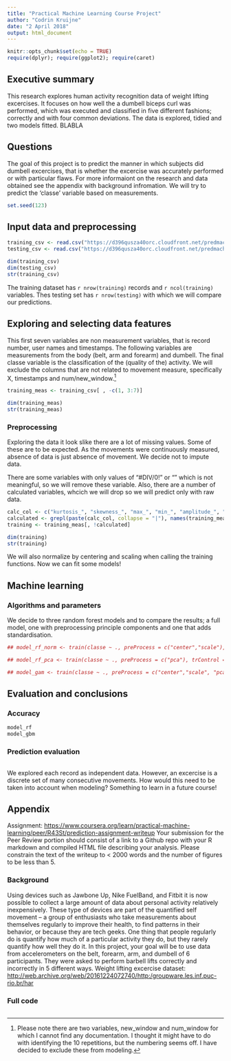 ```yaml
---
title: "Practical Machine Learning Course Project"
author: "Codrin Kruijne"
date: "2 April 2018"
output: html_document
---
```


```r
knitr::opts_chunk$set(echo = TRUE)
require(dplyr); require(ggplot2); require(caret)
```

## Executive summary

This research explores human activity recognition data of weight lifting excercises. It focuses on how well the a dumbell biceps curl was performed, which was executed and classified in five different fashions; correctly and with four common deviations.
The data is explored, tidied and two models fitted. BLABLA

## Questions

The goal of this project is to predict the manner in which subjects did dumbell excercises, that is whether the excercise was accurately performed or with particular flaws. For more informaiont on the research and data obtained see the appendix with background infromation. We will try to predict the 'classe' variable based on measurements.

```r
set.seed(123)
```

## Input data and preprocessing

```r
training_csv <- read.csv("https://d396qusza40orc.cloudfront.net/predmachlearn/pml-training.csv", header = TRUE, na.strings = c("", " ", "#DIV/0!"))
testing_csv <- read.csv("https://d396qusza40orc.cloudfront.net/predmachlearn/pml-testing.csv", header = TRUE, na.strings = c("", " ", "#DIV/0!"))

dim(training_csv)
dim(testing_csv)
str(training_csv)
```
The training dataset has `r nrow(training)` records and `r ncol(training)` variables. Thes testing set has `r nrow(testing)` with which we will compare our predictions.

## Exploring and selecting data features

This first seven variables are non measurement variables, that is record number, user names and timestamps. The following variables are measurements from the body (belt, arm and forearm) and dumbell. The final classe variable is the classification of the (quality of the) activity. 
We will exclude the columns that are not related to movement measure, specifically X, timestamps and num/new_window.[^1]

```r
training_meas <- training_csv[ , -c(1, 3:7)]

dim(training_meas)
str(training_meas)
```

### Preprocessing
Exploring the data it look slike there are a lot of missing values. Some of these are to be expected. As the movements were continuously measured, absence of data is just absence of movement. We decide not to impute data.

There are some variables with only values of "#DIV/0!" or "" which is not meaningful, so we will remove these variable. Also, there are a number of calculated variables, whcich we will drop so we will predict only with raw data.

```r
calc_col <- c("kurtosis_", "skewness_", "max_", "min_", "amplitude_", "var_", "avg_", "stddev_")
calculated <- grepl(paste(calc_col, collapse = "|"), names(training_meas))
training <- training_meas[, !calculated]

dim(training)
str(training)
```

We will also normalize by centering and scaling when calling the training functions. Now we can fit some models!

## Machine learning

### Algorithms and parameters
We decide to three random forest models and to compare the results; a full model, one with preprocessing principle components and one that adds standardisation.

```r
## model_rf_norm <- train(classe ~ ., preProcess = c("center","scale"), trControl = trainControl(method = "cv", number = 3, verboseIter = TRUE), data = training, method = "rf")

## model_rf_pca <- train(classe ~ ., preProcess = c("pca"), trControl = trainControl(method = "cv", number = 3, verboseIter = TRUE), data = training, method = "rf")

## model_gam <- train(classe ~ ., preProcess = c("center","scale", "pca"), trControl = trainControl(method = "cv", number = 3, verboseIter = TRUE), data = training, method = "gam")
```

## Evaluation and conclusions

### Accuracy 
```r
model_rf
model_gbm
```

### Prediction evaluation



```r

```

We explored each record as independent data. However, an excercise is a discrete set of many consecutive movements. How would this need to be taken into account when modeling? Something to learn in a future course!

[^1]: Please note there are two variables, new_window and num_window for which I cannot find any documentation. I thought it might have to do with identifying the 10 repetitions, but the numbering seems off. I have decided to exclude these from modeling.

## Appendix

Assignment: <https://www.coursera.org/learn/practical-machine-learning/peer/R43St/prediction-assignment-writeup>
Your submission for the Peer Review portion should consist of a link to a Github repo with your R markdown and compiled HTML file describing your analysis. Please constrain the text of the writeup to < 2000 words and the number of figures to be less than 5. 

###  Background

Using devices such as Jawbone Up, Nike FuelBand, and Fitbit it is now possible to collect a large amount of data about personal activity relatively inexpensively. These type of devices are part of the quantified self movement – a group of enthusiasts who take measurements about themselves regularly to improve their health, to find patterns in their behavior, or because they are tech geeks. One thing that people regularly do is quantify how much of a particular activity they do, but they rarely quantify how well they do it. In this project, your goal will be to use data from accelerometers on the belt, forearm, arm, and dumbell of 6 participants. They were asked to perform barbell lifts correctly and incorrectly in 5 different ways. 
Weight lifting excercise dataset: <http://web.archive.org/web/20161224072740/http:/groupware.les.inf.puc-rio.br/har>


### Full code
```r

```


